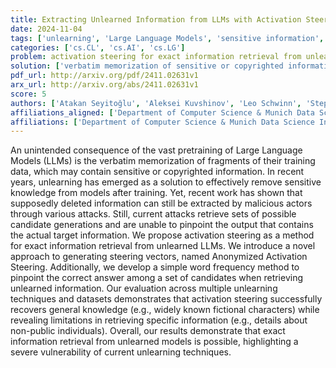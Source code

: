```yaml
---
title: Extracting Unlearned Information from LLMs with Activation Steering
date: 2024-11-04
tags: ['unlearning', 'Large Language Models', 'sensitive information', 'activation steering', 'information retrieval', 'word frequency method']
categories: ['cs.CL', 'cs.AI', 'cs.LG']
problem: activation steering for exact information retrieval from unlearned LLMs
solution: ['verbatim memorization of sensitive or copyrighted information in LLMs']
pdf_url: http://arxiv.org/pdf/2411.02631v1
arx_url: http://arxiv.org/abs/2411.02631v1
score: 5
authors: ['Atakan Seyitoğlu', 'Aleksei Kuvshinov', 'Leo Schwinn', 'Stephan Günnemann']
affiliations_aligned: ['Department of Computer Science & Munich Data Science Institute, Technical University of Munich', 'Department of Computer Science & Munich Data Science Institute, Technical University of Munich', 'Department of Computer Science & Munich Data Science Institute, Technical University of Munich', 'Department of Computer Science & Munich Data Science Institute, Technical University of Munich']
affiliations: ['Department of Computer Science & Munich Data Science Institute, Technical University of Munich']
---
```



An unintended consequence of the vast pretraining of Large Language Models (LLMs) is the verbatim memorization of fragments of their training data, which may contain sensitive or copyrighted information. In recent years, unlearning has emerged as a solution to effectively remove sensitive knowledge from models after training. Yet, recent work has shown that supposedly deleted information can still be extracted by malicious actors through various attacks. Still, current attacks retrieve sets of possible candidate generations and are unable to pinpoint the output that contains the actual target information. We propose activation steering as a method for exact information retrieval from unlearned LLMs. We introduce a novel approach to generating steering vectors, named Anonymized Activation Steering. Additionally, we develop a simple word frequency method to pinpoint the correct answer among a set of candidates when retrieving unlearned information. Our evaluation across multiple unlearning techniques and datasets demonstrates that activation steering successfully recovers general knowledge (e.g., widely known fictional characters) while revealing limitations in retrieving specific information (e.g., details about non-public individuals). Overall, our results demonstrate that exact information retrieval from unlearned models is possible, highlighting a severe vulnerability of current unlearning techniques.